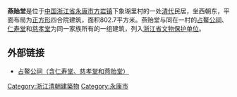 {{文物保护单位
| 级别 = 省级
| 省区市 = 浙江省
| 名称 = [[占鳌公祠|占鳌公祠]]（含[[仁寿堂|仁寿堂]]、[[慈孝堂|慈孝堂]]和燕贻堂）
| 图片 = 
| 编号 = 98-73
| 分类 = 古建筑
| 时代 = [[清|清]]
| 所在 = [[浙江省|浙江省]][[金华市|金华市]][[永康市|永康市]]
| 登录 = 2005年
}}

'''燕贻堂'''是位于[[中国|中国]][[浙江省|浙江省]][[永康市|永康市]][[方岩镇|方岩镇]]下象瑚里村的一处[[清代|清代]]民居，坐西朝东，平面布局为[[正方形|正方形]]四合院建筑，面积802.7平方米。燕贻堂与同在一村的[[占鳌公祠|占鳌公祠]]、[[仁寿堂|仁寿堂]]和[[慈孝堂|慈孝堂]]为同一家族所有的一组建筑，列入[[浙江省文物保护单位|浙江省文物保护单位]]。

== 外部链接 ==
*[https://web.archive.org/web/20160304193408/http://www.zjww.gov.cn/unit/2006-03-01/55448400.shtml 占鳌公祠（含仁寿堂、慈孝堂和燕贻堂）]

{{Zhejiang-stub}}

[[Category:浙江清朝建築物|Category:浙江清朝建築物]]
[[Category:永康市|Category:永康市]]